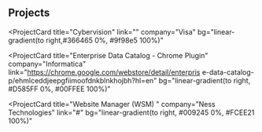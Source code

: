 ## Projects

<ProjectCard
  title="Cybervision"
  link=""
  company="Visa"
  bg="linear-gradient(to right,#366465 0%, #9f98e5 100%)"
>
</ProjectCard>
<ProjectCard
  title="Endpoint Controls Dashboard"
  link=""
  company="Visa"
  bg="linear-gradient(to right, #bfdd00 0%, #00d4ff 100%)"
>
</ProjectCard>
<ProjectCard
  company="Informatica"
  title="Enterprise Data Catalog"
  link="https://www.informatica.com/content/dam/informatica-com/en/collateral/data-sheet/enterprise-data-catalog_data-sheet_3238en.pdf"
  bg="linear-gradient(to right, #D585FF 0%, #00FFEE 100%)"
>
</ProjectCard>

<ProjectCard
  title="Enterprise Data Catalog - Chrome Plugin"
  company="Informatica"
  link="https://chrome.google.com/webstore/detail/enterpris e-data-catalog-p/ehmlceddjeepgfiimoofdnkblnkhojbh?hl=en"
  bg="linear-gradient(to right, #D585FF 0%, #00FFEE 100%)"
>
</ProjectCard>

<ProjectCard
  title="Website Manager (WSM) "
  company="Ness Technologies"
  link="#"
  bg="linear-gradient(to right, #009245 0%, #FCEE21 100%)"
>
</ProjectCard>
<ProjectCard
  company="Epiance"
  title="Epiplex - Epilearn"
  link="#"
  bg="linear-gradient(to right, #D4145A 0%, #FBB03B 100%)"
>
 
</ProjectCard>
<ProjectCard
  company="Epiance"
  title="Epiplex Content Management System(ECMS)"
  link="#"
  bg="linear-gradient(to right, #662D8C 0%, #ED1E79 100%)"
>


</ProjectCard>